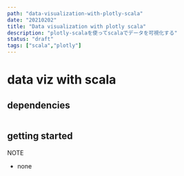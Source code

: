 ```yaml
---
path: "data-visualization-with-plotly-scala"
date: "20210202"
title: "Data visualization with plotly scala"
description: "plotly-scalaを使ってscalaでデータを可視化する"
status: "draft"
tags: ["scala","plotly"]
---
```

# data viz with scala

## dependencies


```scala

```

## getting started

NOTE
- none

```scala
```
